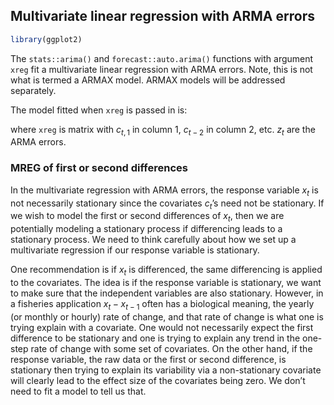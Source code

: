 ## Multivariate linear regression with ARMA errors

```r
library(ggplot2)
```


The `stats::arima()` and `forecast::auto.arima()` functions with argument `xreg` fit a multivariate linear regression with ARMA errors.  Note, this is not what is termed a ARMAX model. ARMAX models will be addressed separately.  

The model fitted when `xreg` is passed in is:

\begin{equation}
\begin{gathered}
x_t = \alpha + \phi_1 c_{t,1} + \phi_2 c_{t,2} + \dots + z_t \\
z_t = \beta_1 z_{t-1} + \dots + \beta_p z_{t-p} + e_t + \theta_1 e_{t-1} + \dots + \theta_q e_{t-q}\\
e_t \sim N(0,\sigma)
\end{gathered}
\end{equation}
where `xreg` is  matrix with $c_{t,1}$ in column 1, $c_{t-2}$ in column 2, etc.  $z_t$ are the ARMA errors.


### MREG of first or second differences

In the multivariate regression with ARMA errors, the response variable $x_t$ is not necessarily stationary since the covariates $c_t$'s need not be stationary.  If we wish to model the first or second differences of $x_t$, then we are potentially modeling a stationary process if differencing leads to a stationary process.
We need to think carefully about how we set up a multivariate regression if our response variable is stationary.

One recommendation is if $x_t$ is differenced, the same differencing is applied to the covariates.  The idea is if the response variable is stationary, we want to make sure that the independent variables are also stationary.  However, in a fisheries application $x_t - x_{t-1}$ often has a biological meaning, the yearly (or monthly or hourly) rate of change, and that rate of change is what one is trying explain with a covariate.  One would not necessarily expect the first difference to be stationary and one is trying to explain any trend in the one-step rate of change with some set of covariates.  On the other hand, if the response variable, the raw data or the first or second difference, is stationary then trying to explain its variability via a non-stationary covariate will clearly lead to the effect size of the covariates being zero.  We don't need to fit a model to tell us that.

